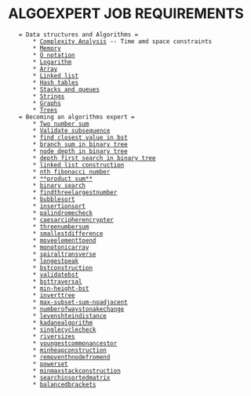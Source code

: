 = ALGOEXPERT JOB REQUIREMENTS =
    = Data structures and Algorithms =
        * [[Complexity Analysis]] -- Time amd space constraints
        * [[Memory]]
        * [[O notation]]
        * [[Logarithm]]
        * [[Array]]
        * [[Linked list]]
        * [[Hash tables]]
        * [[Stacks and queues]]
        * [[Strings]]
        * [[Graphs]]
        * [[Trees]]
    = Becoming an algorithms expert =
        * [[Two number sum]]
        * [[Validate subsequence]]
        * [[find closest value in bst]]
        * [[branch sum in binary tree]]
        * [[node depth in binary tree]]
        * [[depth first search in binary tree]]
        * [[linked list construction]]
        * [[nth fibonacci number]]
        * [[**product sum**]]
        * [[binary search]]
        * [[findthreelargestnumber]]
        * [[bubblesort]]
        * [[insertionsort]]
        * [[palindromecheck]]
        * [[caesarcipherencrypter]]
        * [[threenumbersum]]
        * [[smallestdifference]]
        * [[moveelementtoend]]
        * [[monotonicarray]]
        * [[spiraltransverse]]
        * [[longestpeak]]
        * [[bstconstruction]]
        * [[validatebst]]
        * [[bsttraversal]]
        * [[min-height-bst]]
        * [[inverttree]]
        * [[max-subset-sum-noadjacent]]
        * [[numberofwaystonakechange]]
        * [[levenshteindistance]]
        * [[kadanealgorithm]]
        * [[singlecyclecheck]]
        * [[riversizes]]
        * [[youngestcommonancestor]]
        * [[minheapconstruction]]
        * [[removenthnodefromend]]
        * [[powerset]]
        * [[minmaxstackconstruction]]
        * [[searchinsortedmatrix]]
        * [[balancedbrackets]]
